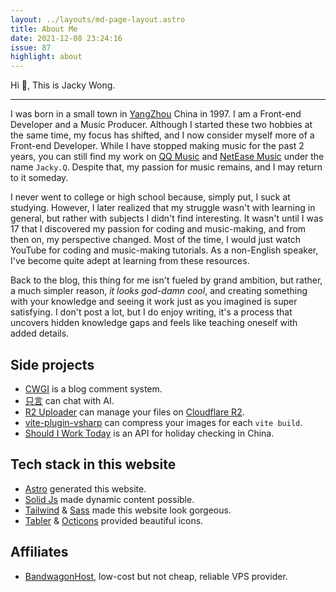 ```yaml
---
layout: ../layouts/md-page-layout.astro
title: About Me
date: 2021-12-08 23:24:16
issue: 87
highlight: about
---
```



Hi 👋, This is Jacky Wong.

<SpotifyStatus/>

---

I was born in a small town in [YangZhou](https://zh.wikipedia.org/wiki/%E6%89%AC%E5%B7%9E%E5%B8%82) China in 1997. I am a Front-end Developer and a Music Producer. Although I started these two hobbies at the same time, my focus has shifted, and I now consider myself more of a Front-end Developer. While I have stopped making music for the past 2 years, you can still find my work on [QQ Music](https://y.qq.com) and [NetEase Music](https://music.163.com) under the name `Jacky.Q`. Despite that, my passion for music remains, and I may return to it someday.

I never went to college or high school because, simply put, I suck at studying. However, I later realized that my struggle wasn't with learning in general, but rather with subjects I didn't find interesting. It wasn't until I was 17 that I discovered my passion for coding and music-making, and from then on, my perspective changed. Most of the time, I would just watch YouTube for coding and music-making tutorials. As a non-English speaker, I've become quite adept at learning from these resources.

Back to the blog, this thing for me isn't fueled by grand ambition, but rather, a much simpler reason, _it looks god-damn cool_, and creating something with your knowledge and seeing it work just as you imagined is super satisfying. I don't post a lot, but I do enjoy writing, it's a process that uncovers hidden knowledge gaps and feels like teaching oneself with added details.

<Wakatime/>

## Side projects

- [CWGI](https://cwgi-docs.jw1.dev) is a blog comment system.
- [只言](https://zhiyan.dev) can chat with AI.
- [R2 Uploader](https://r2.jw1.dev) can manage your files on [Cloudflare R2](https://www.cloudflare.com/zh-cn/developer-platform/r2/).
- [vite-plugin-vsharp](https://github.com/jw-12138/vite-plugin-vsharp) can compress your images for each `vite build`.
- [Should I Work Today](https://github.com/jw-12138/should-i-work-today) is an API for holiday checking in China.

## Tech stack in this website

- [Astro](https://astro.build/) generated this website.
- [Solid Js](https://www.solidjs.com/) made dynamic content possible.
- [Tailwind](https://tailwindcss.com/) & [Sass](https://sass-lang.com/) made this website look gorgeous.
- [Tabler](https://tabler.io/icons) & [Octicons](https://primer.style/foundations/icons/) provided beautiful icons.

## Affiliates

- [BandwagonHost](https://bandwagonhost.com/aff.php?aff=52724), low-cost but not cheap, reliable VPS provider.

